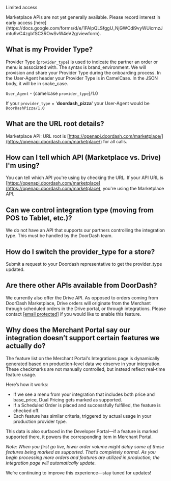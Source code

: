 Limited access

<Warning>
Marketplace APIs are not yet generally available. Please record interest in early access [here](https://docs.google.com/forms/d/e/1FAIpQLSfggU_NjGWCdi9vyWUicrnzJmtu9vC4zgbfSC3ROwSvW4eV2g/viewform).
</Warning>

## What is my Provider Type?[​](#what-is-my-provider-type "Direct link to heading")

Provider Type (`provider_type`) is used to indicate the partner an order or menu is associated with. The syntax is brand\_environment. We will provision and share your Provider Type during the onboarding process. In the User-Agent header your Provider Type is in CamelCase. In the JSON body, it will be in snake\_case.

`User_Agent` - {camelcase `provider_type`}/1.0

If your `provider_type` = '**doordash\_pizza**' your User-Agent would be `DoorDashPizza/1.0`

## What are the URL root details?[​](#what-are-the-url-root-details "Direct link to heading")

Marketplace API: URL root is [https://openapi.doordash.com/marketplace/](https://openapi.doordash.com/marketplace/) for all calls.

## How can I tell which API (Marketplace vs. Drive) I'm using?[​](#how-can-i-tell-which-api-marketplace-vs-drive-im-using "Direct link to heading")

You can tell which API you're using by checking the URL. If your API URL is [https://openapi.doordash.com/marketplace](https://openapi.doordash.com/marketplace), you're using the Marketplace API.

## Can we control integration type (moving from POS to Tablet, etc.)?[​](#can-we-control-integration-type-moving-from-pos-to-tablet-etc "Direct link to heading")

We do not have an API that supports our partners controlling the integration type. This must be handled by the DoorDash team.

## How do I switch the provider\_type for a store?[​](#how-do-i-switch-the-provider_type-for-a-store "Direct link to heading")

Submit a request to your Doordash representative to get the provider\_type updated.

## Are there other APIs available from DoorDash?[​](#are-there-other-apis-available-from-doordash "Direct link to heading")

We currently also offer the Drive API. As opposed to orders coming from DoorDash Marketplace, Drive orders will originate from the Merchant through scheduled orders in the Drive portal, or through integrations. Please contact [[email protected]](/cdn-cgi/l/email-protection#afcbcad9cac3c0dfcadd82dcdadfdfc0dddbefcbc0c0ddcbcedcc781ccc0c2) if you would like to enable this feature.

## Why does the Merchant Portal say our integration doesn’t support certain features we actually do?[​](#why-does-the-merchant-portal-say-our-integration-doesnt-support-certain-features-we-actually-do "Direct link to heading")

The feature list on the Merchant Portal's Integrations page is dynamically generated based on production-level data we observe in your integration. These checkmarks are not manually controlled, but instead reflect real-time feature usage.

Here’s how it works:

* If we see a menu from your integration that includes both price and base\_price, Dual Pricing gets marked as supported.
* If a Scheduled Order is placed and successfully fulfilled, the feature is checked off.
* Each feature has similar criteria, triggered by actual usage in your production provider type.

This data is also surfaced in the Developer Portal—if a feature is marked supported there, it powers the corresponding item in Merchant Portal.

*Note: When you first go live, lower order volume might delay some of these features being marked as supported. That’s completely normal. As you begin processing more orders and features are utilized in production, the integration page will automatically update.*

We’re continuing to improve this experience—stay tuned for updates!

